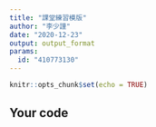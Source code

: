 ```yaml
---
title: "課堂練習模版"
author: "李少謹"
date: "2020-12-23"
output: output_format
params:
  id: "410773130"
---
```


```r
knitr::opts_chunk$set(echo = TRUE)
```

## Your code

```r

```

